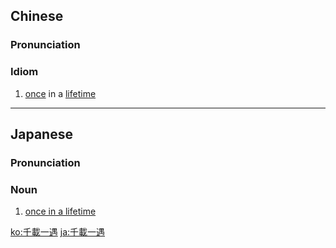 {{also|千载一遇}}
==Chinese==
{{zh-forms|s=千载一遇|type=211}}

===Pronunciation===
{{zh-pron
|m=qiānzǎi一yù
|cat=cy
}}

===Idiom===
{{zh-idiom}}

# [[once]] in a [[lifetime]]

----

==Japanese==
{{ja-kanjitab|せん|ざい|いち|ぐう|yomi=o}}

===Pronunciation===
{{ja-pron|せんざい.いちぐう|y=o}}

===Noun===
{{ja-noun|せんざい.いちぐう}}

# [[once in a lifetime]]
#: {{ja-usex|'''千載一遇'''のチャンス|'''せんざい.いちぐう''' の チャンス|a '''once-in-a-lifetime''' chance}}

[[ko:千載一遇]]
[[ja:千載一遇]]